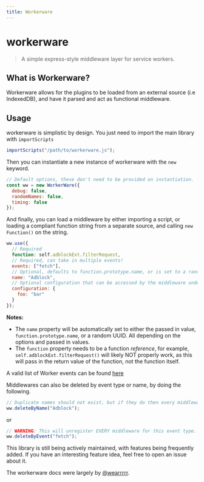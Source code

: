 ```yaml
---
title: Workerware
---
```


# workerware
> A simple express-style middleware layer for service workers.

## What is Workerware?

Workerware allows for the plugins to be loaded from an external source (i.e IndexedDB), and have it parsed and act as functional middleware.

## Usage

workerware is simplistic by design. You just need to import the main library with `importScripts`
```js
importScripts("/path/to/workerware.js");
```

Then you can instantiate a new instance of workerware with the `new` keyword.
```js
// Default options, these don't need to be provided on instantiation.
const ww = new WorkerWare({
  debug: false,
  randomNames: false,
  timing: false
});
```

And finally, you can load a middleware by either importing a script, or loading a compliant function string from a separate source, and calling `new Function()` on the string.
```js
ww.use({
  // Required
  function: self.adblockExt.filterRequest,
  // Required, can take in multiple events!
  events: ["fetch"],
  // Optional, defaults to function.prototype.name, or is set to a random string if randomNames is set to true.
  name: "Adblock",
  // Optional configuration that can be accessed by the middleware under event.workerware.config
  configuration: {
    foo: "bar"
  }
});
```

**Notes:**
- The `name` property will be automatically set to either the passed in value, `function.prototype.name`, or a random UUID. All depending on the options and passed in values.
- The `function` property needs to be a function _reference_, for example, `self.adblockExt.filterRequest()` will likely NOT properly work, as this will pass in the return value of the function, not the function itself.

A valid list of Worker events can be found [here](https://developer.mozilla.org/en-US/docs/Web/API/ServiceWorkerGlobalScope)

Middlewares can also be deleted by event type or name, by doing the following.

```js
// Duplicate names should not exist, but if they do then every middleware by the passed in name will be deleted.
ww.deleteByName("Adblock");
```
or
```js
// WARNING: This will unregister EVERY middleware for this event type.
ww.deleteByEvent("fetch");
```

This library is still being actively maintained, with features being frequently added. If you have an interesting feature idea, feel free to open an issue about it.

The workerware docs were largely by [@wearrrrr](https://github.com/wearrrrr).